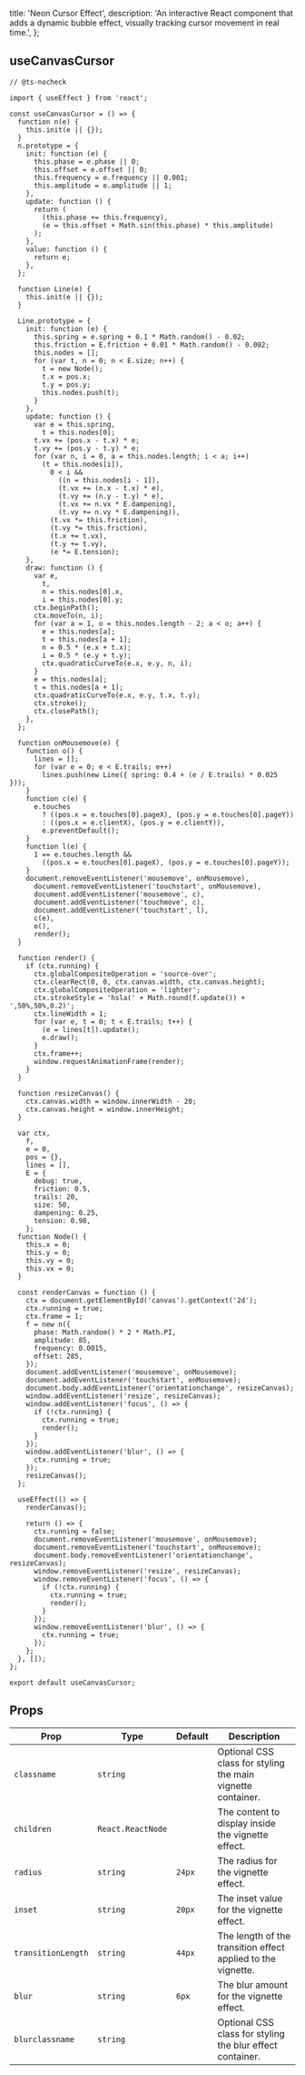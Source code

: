   title: 'Neon Cursor Effect',
  description:
    'An interactive React component that adds a dynamic bubble effect, visually tracking cursor movement in real time.',
};

<ComponentCodePreview name='neon-cursor' />

## useCanvasCursor

```tsx
// @ts-nocheck

import { useEffect } from 'react';

const useCanvasCursor = () => {
  function n(e) {
    this.init(e || {});
  }
  n.prototype = {
    init: function (e) {
      this.phase = e.phase || 0;
      this.offset = e.offset || 0;
      this.frequency = e.frequency || 0.001;
      this.amplitude = e.amplitude || 1;
    },
    update: function () {
      return (
        (this.phase += this.frequency),
        (e = this.offset + Math.sin(this.phase) * this.amplitude)
      );
    },
    value: function () {
      return e;
    },
  };

  function Line(e) {
    this.init(e || {});
  }

  Line.prototype = {
    init: function (e) {
      this.spring = e.spring + 0.1 * Math.random() - 0.02;
      this.friction = E.friction + 0.01 * Math.random() - 0.002;
      this.nodes = [];
      for (var t, n = 0; n < E.size; n++) {
        t = new Node();
        t.x = pos.x;
        t.y = pos.y;
        this.nodes.push(t);
      }
    },
    update: function () {
      var e = this.spring,
        t = this.nodes[0];
      t.vx += (pos.x - t.x) * e;
      t.vy += (pos.y - t.y) * e;
      for (var n, i = 0, a = this.nodes.length; i < a; i++)
        (t = this.nodes[i]),
          0 < i &&
            ((n = this.nodes[i - 1]),
            (t.vx += (n.x - t.x) * e),
            (t.vy += (n.y - t.y) * e),
            (t.vx += n.vx * E.dampening),
            (t.vy += n.vy * E.dampening)),
          (t.vx *= this.friction),
          (t.vy *= this.friction),
          (t.x += t.vx),
          (t.y += t.vy),
          (e *= E.tension);
    },
    draw: function () {
      var e,
        t,
        n = this.nodes[0].x,
        i = this.nodes[0].y;
      ctx.beginPath();
      ctx.moveTo(n, i);
      for (var a = 1, o = this.nodes.length - 2; a < o; a++) {
        e = this.nodes[a];
        t = this.nodes[a + 1];
        n = 0.5 * (e.x + t.x);
        i = 0.5 * (e.y + t.y);
        ctx.quadraticCurveTo(e.x, e.y, n, i);
      }
      e = this.nodes[a];
      t = this.nodes[a + 1];
      ctx.quadraticCurveTo(e.x, e.y, t.x, t.y);
      ctx.stroke();
      ctx.closePath();
    },
  };

  function onMousemove(e) {
    function o() {
      lines = [];
      for (var e = 0; e < E.trails; e++)
        lines.push(new Line({ spring: 0.4 + (e / E.trails) * 0.025 }));
    }
    function c(e) {
      e.touches
        ? ((pos.x = e.touches[0].pageX), (pos.y = e.touches[0].pageY))
        : ((pos.x = e.clientX), (pos.y = e.clientY)),
        e.preventDefault();
    }
    function l(e) {
      1 == e.touches.length &&
        ((pos.x = e.touches[0].pageX), (pos.y = e.touches[0].pageY));
    }
    document.removeEventListener('mousemove', onMousemove),
      document.removeEventListener('touchstart', onMousemove),
      document.addEventListener('mousemove', c),
      document.addEventListener('touchmove', c),
      document.addEventListener('touchstart', l),
      c(e),
      o(),
      render();
  }

  function render() {
    if (ctx.running) {
      ctx.globalCompositeOperation = 'source-over';
      ctx.clearRect(0, 0, ctx.canvas.width, ctx.canvas.height);
      ctx.globalCompositeOperation = 'lighter';
      ctx.strokeStyle = 'hsla(' + Math.round(f.update()) + ',50%,50%,0.2)';
      ctx.lineWidth = 1;
      for (var e, t = 0; t < E.trails; t++) {
        (e = lines[t]).update();
        e.draw();
      }
      ctx.frame++;
      window.requestAnimationFrame(render);
    }
  }

  function resizeCanvas() {
    ctx.canvas.width = window.innerWidth - 20;
    ctx.canvas.height = window.innerHeight;
  }

  var ctx,
    f,
    e = 0,
    pos = {},
    lines = [],
    E = {
      debug: true,
      friction: 0.5,
      trails: 20,
      size: 50,
      dampening: 0.25,
      tension: 0.98,
    };
  function Node() {
    this.x = 0;
    this.y = 0;
    this.vy = 0;
    this.vx = 0;
  }

  const renderCanvas = function () {
    ctx = document.getElementById('canvas').getContext('2d');
    ctx.running = true;
    ctx.frame = 1;
    f = new n({
      phase: Math.random() * 2 * Math.PI,
      amplitude: 85,
      frequency: 0.0015,
      offset: 285,
    });
    document.addEventListener('mousemove', onMousemove);
    document.addEventListener('touchstart', onMousemove);
    document.body.addEventListener('orientationchange', resizeCanvas);
    window.addEventListener('resize', resizeCanvas);
    window.addEventListener('focus', () => {
      if (!ctx.running) {
        ctx.running = true;
        render();
      }
    });
    window.addEventListener('blur', () => {
      ctx.running = true;
    });
    resizeCanvas();
  };

  useEffect(() => {
    renderCanvas();

    return () => {
      ctx.running = false;
      document.removeEventListener('mousemove', onMousemove);
      document.removeEventListener('touchstart', onMousemove);
      document.body.removeEventListener('orientationchange', resizeCanvas);
      window.removeEventListener('resize', resizeCanvas);
      window.removeEventListener('focus', () => {
        if (!ctx.running) {
          ctx.running = true;
          render();
        }
      });
      window.removeEventListener('blur', () => {
        ctx.running = true;
      });
    };
  }, []);
};

export default useCanvasCursor;
```

## Props

| Prop               | Type              | Default | Description                                                  |
| ------------------ | ----------------- | ------- | ------------------------------------------------------------ |
| `classname`        | `string`          |         | Optional CSS class for styling the main vignette container.  |
| `children`         | `React.ReactNode` |         | The content to display inside the vignette effect.           |
| `radius`           | `string`          | `24px`  | The radius for the vignette effect.                          |
| `inset`            | `string`          | `20px`  | The inset value for the vignette effect.                     |
| `transitionLength` | `string`          | `44px`  | The length of the transition effect applied to the vignette. |
| `blur`             | `string`          | `6px`   | The blur amount for the vignette effect.                     |
| `blurclassname`    | `string`          |         | Optional CSS class for styling the blur effect container.    |
